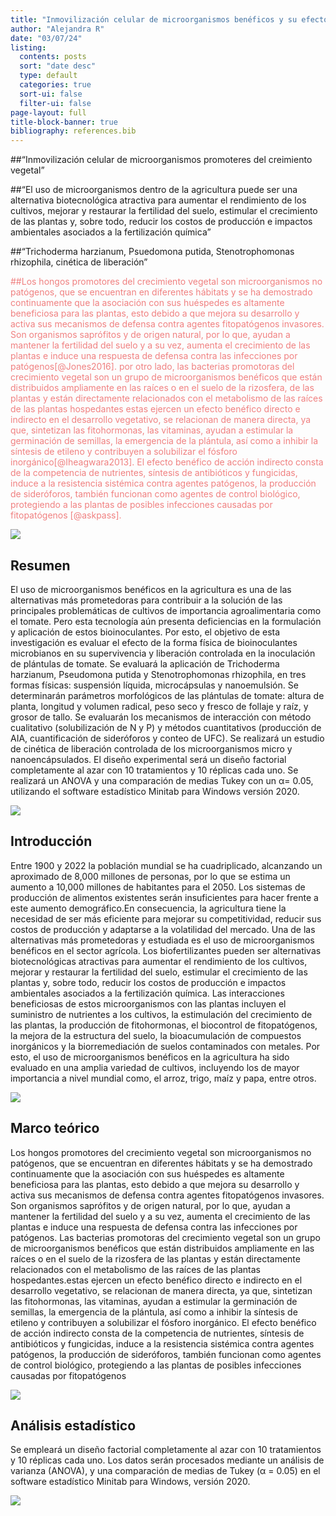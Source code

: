 ```yaml
---
title: "Inmovilización celular de microorganismos benéficos y su efecto en la liberación controlada para el desarrollo de plántulas de tomate"
author: "Alejandra R"
date: "03/07/24"
listing:
  contents: posts
  sort: "date desc"
  type: default
  categories: true
  sort-ui: false
  filter-ui: false
page-layout: full
title-block-banner: true
bibliography: references.bib
---
```


::: callout-note
\##"Inmovilización celular de microorganismos promoteres del creimiento vegetal"
:::

::: callout-warning
\##"El uso de microorganismos dentro de la agricultura puede ser una alternativa biotecnológica atractiva para aumentar el rendimiento de los cultivos, mejorar y restaurar la fertilidad del suelo, estimular el crecimiento de las plantas y, sobre todo, reducir los costos de producción e impactos ambientales asociados a la fertilización química "
:::

::: callout-important
\##"Trichoderma harzianum, Psuedomona putida, Stenotrophomonas rhizophila, cinética de liberación"
:::

::: {style="color:#F08080"}
##Los hongos promotores del crecimiento vegetal son microorganismos no patógenos, que se encuentran en diferentes hábitats y se ha demostrado continuamente que la asociación con sus huéspedes es altamente beneficiosa para las plantas, esto debido a que mejora su desarrollo y activa sus mecanismos de defensa contra agentes fitopatógenos invasores. Son organismos saprófitos y de origen natural, por lo que, ayudan a mantener la fertilidad del suelo y a su vez, aumenta el crecimiento de las plantas e induce una respuesta de defensa contra las infecciones por patógenos[@Jones2016]. por otro lado, las bacterias promotoras del crecimiento vegetal son un grupo de microorganismos benéficos que están distribuidos ampliamente en las raíces o en el suelo de la rizosfera, de las plantas y están directamente relacionados con el metabolismo de las raíces de las plantas hospedantes estas ejercen un efecto benéfico directo e indirecto en el desarrollo vegetativo, se relacionan de manera directa, ya que, sintetizan las fitohormonas, las vitaminas, ayudan a estimular la germinación de semillas, la emergencia de la plántula, así como a inhibir la síntesis de etileno y contribuyen a solubilizar el fósforo inorgánico[@Iheagwara2013]. El efecto benéfico de acción indirecto consta de la competencia de nutrientes, síntesis de antibióticos y fungicidas, induce a la resistencia sistémica contra agentes patógenos, la producción de sideróforos, también funcionan como agentes de control biológico, protegiendo a las plantas de posibles infecciones causadas por fitopatógenos [@askpass].
:::

![](P.putida.png)


::: panel-tabset
## Resumen

El uso de microorganismos benéficos en la agricultura es una de las alternativas más prometedoras para contribuir a la solución de las principales problemáticas de cultivos de importancia agroalimentaria como el tomate. Pero esta tecnología aún presenta deficiencias en la formulación y aplicación de estos bioinoculantes. Por esto, el objetivo de esta investigación es evaluar el efecto de la forma física de bioinoculantes microbianos en su supervivencia y liberación controlada en la inoculación de plántulas de tomate. Se evaluará la aplicación de Trichoderma harzianum, Pseudomona putida y Stenotrophomonas rhizophila, en tres formas físicas: suspensión líquida, microcápsulas y nanoemulsión. Se determinarán parámetros morfológicos de las plántulas de tomate: altura de planta, longitud y volumen radical, peso seco y fresco de follaje y raíz, y grosor de tallo. Se evaluarán los mecanismos de interacción con método cualitativo (solubilización de N y P) y métodos cuantitativos (producción de AIA, cuantificación de sideróforos y conteo de UFC). Se realizará un estudio de cinética de liberación controlada de los microorganismos micro y nanoencápsulados. El diseño experimental será un diseño factorial completamente al azar con 10 tratamientos y 10 réplicas cada uno. Se realizará un ANOVA y una comparación de medias Tukey con un α= 0.05, utilizando el software estadístico Minitab para Windows versión 2020.

![](MO.jpeg)


## Introducción

Entre 1900 y 2022 la población mundial se ha cuadriplicado, alcanzando un aproximado de 8,000 millones de personas, por lo que se estima un aumento a 10,000 millones de habitantes para el 2050. Los sistemas de producción de alimentos existentes serán insuficientes para hacer frente a este aumento demográfico.En consecuencia, la agricultura tiene la necesidad de ser más eficiente para mejorar su competitividad, reducir sus costos de producción y adaptarse a la volatilidad del mercado. Una de las alternativas más prometedoras y estudiada es el uso de microorganismos benéficos en el sector agrícola. Los biofertilizantes pueden ser alternativas biotecnológicas atractivas para aumentar el rendimiento de los cultivos, mejorar y restaurar la fertilidad del suelo, estimular el crecimiento de las plantas y, sobre todo, reducir los costos de producción e impactos ambientales asociados a la fertilización química. Las interacciones beneficiosas de estos microorganismos con las plantas incluyen el suministro de nutrientes a los cultivos, la estimulación del crecimiento de las plantas, la producción de fitohormonas, el biocontrol de fitopatógenos, la mejora de la estructura del suelo, la bioacumulación de compuestos inorgánicos y la biorremediación de suelos contaminados con metales. Por esto, el uso de microorganismos benéficos en la agricultura ha sido evaluado en una amplia variedad de cultivos, incluyendo los de mayor importancia a nivel mundial como, el arroz, trigo, maíz y papa, entre otros.

![](Planta.jpeg)

## Marco teórico
:::{styles="text-align: justify; color:red;"}
Los hongos promotores del crecimiento vegetal son microorganismos no patógenos, que se encuentran en diferentes hábitats y se ha demostrado continuamente que la asociación con sus huéspedes es altamente beneficiosa para las plantas, esto debido a que mejora su desarrollo y activa sus mecanismos de defensa contra agentes fitopatógenos invasores. Son organismos saprófitos y de origen natural, por lo que, ayudan a mantener la fertilidad del suelo y a su vez, aumenta el crecimiento de las plantas e induce una respuesta de defensa contra las infecciones por patógenos. Las bacterias promotoras del crecimiento vegetal son un grupo de microorganismos benéficos que están distribuidos ampliamente en las raíces o en el suelo de la rizosfera de las plantas y están directamente relacionados con el metabolismo de las raíces de las plantas hospedantes.estas ejercen un efecto benéfico directo e indirecto en el desarrollo vegetativo, se relacionan de manera directa, ya que, sintetizan las fitohormonas, las vitaminas, ayudan a estimular la germinación de semillas, la emergencia de la plántula, así como a inhibir la síntesis de etileno y contribuyen a solubilizar el fósforo inorgánico. El efecto benéfico de acción indirecto consta de la competencia de nutrientes, síntesis de antibióticos y fungicidas, induce a la resistencia sistémica contra agentes patógenos, la producción de sideróforos, también funcionan como agentes de control biológico, protegiendo a las plantas de posibles infecciones causadas por fitopatógenos 
:::

![](T.harzianum.jpg)

## Análisis estadístico

Se empleará un diseño factorial completamente al azar con 10 tratamientos y 10 réplicas cada uno. Los datos serán procesados mediante un análisis de varianza (ANOVA), y una comparación de medias de Tukey (α = 0.05) en el software estadístico Minitab para Windows, versión 2020.

![](minitab.jpeg)

:::
